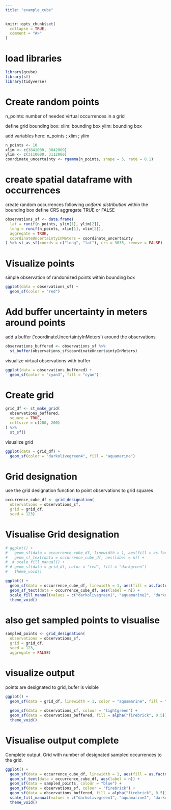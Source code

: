 ```yaml
---
title: "example_cube"
---
```


```r
knitr::opts_chunk$set(
  collapse = TRUE,
  comment = "#>"
)
```

# load libraries

```r
library(gcube)
library(sf)
library(tidyverse)

```

# Create random points

n_points: number of needed virtual occurrences in a grid

define grid bounding box: 
              xlim: bounding box
              ylim: bounding box

add variables here: n_points ; xlim ; ylim

```r

n_points <- 10
xlim <- c(3841000, 3842000)
ylim <- c(3110000, 3112000)
coordinate_uncertainty <- rgamma(n_points, shape = 5, rate = 0.1)

```

# create spatial dataframe with occurrences

create random occurrences following *uniform distribution* within the bounding box
define CRS
aggregate TRUE or FALSE

```r
observations_sf <- data.frame(
  lat = runif(n_points, ylim[1], ylim[2]),
  long = runif(n_points, xlim[1], xlim[2]),
  aggregate = TRUE,
  coordinateUncertaintyInMeters = coordinate_uncertainty
) %>% st_as_sf(coords = c("long", "lat"), crs = 3035, remove = FALSE)
```

# Visualize points

simple observation of randomized points within bounding box

```r
ggplot(data = observations_sf) +
  geom_sf(color = "red")
```

# Add buffer uncertainty in meters around points

add a buffer ('coordinateUncertaintyInMeters') around the observations

```r

observations_buffered <- observations_sf %>%
  st_buffer(observations_sf$coordinateUncertaintyInMeters)
```


visualize virtual observations with buffer

```r
ggplot(data = observations_buffered) +
  geom_sf(color = "cyan3", fill = "cyan")
```


# Create grid


```r
grid_df <- st_make_grid(
  observations_buffered,
  square = TRUE,
  cellsize = c(200, 200)
) %>%
  st_sf()
```

visualize grid

```r
ggplot(data = grid_df) +
  geom_sf(color = "darkolivegreen4", fill = "aquamarine")
```



# Grid designation

use the grid designation function to point observations to grid squares

```r
occurrence_cube_df <- grid_designation(
  observations = observations_sf,
  grid = grid_df,
  seed = 123)
```

# Visualise Grid designation
```r
# ggplot() +
#   geom_sf(data = occurrence_cube_df, linewidth = 1, aes(fill = as.factor(n))) +
#   geom_sf_text(data = occurrence_cube_df, aes(label = n)) +
#  # scale_fill_manual() + 
# # geom_sf(data = grid_df, color = "red", fill = "darkgreen")
#   theme_void()

ggplot() +
  geom_sf(data = occurrence_cube_df, linewidth = 1, aes(fill = as.factor(n))) +
  geom_sf_text(data = occurrence_cube_df, aes(label = n)) +
  scale_fill_manual(values = c("darkolivegreen1", "aquamarine2", "darkolivegreen3","cyan")) + 
  theme_void()

```


# also get sampled points to visualise

```r
sampled_points <- grid_designation(
  observations = observations_sf,
  grid = grid_df,
  seed = 123,
  aggregate = FALSE)
```


# visualize output

points are designated to grid, bufer is visible


```r
ggplot() +
  geom_sf(data = grid_df, linewidth = 1, color = "aquamarine", fill = "lightgreen") +
  
  geom_sf(data = observations_sf, colour = "lightgreen") +
  geom_sf(data = observations_buffered, fill = alpha("firebrick", 0.5)) +
  theme_void()
```




# Visualise output complete

Complete output. 
Grid with number of designated sampled occurrences to the grid. 


```r

ggplot() +
  geom_sf(data = occurrence_cube_df, linewidth = 1, aes(fill = as.factor(n))) +
  geom_sf_text(data = occurrence_cube_df, aes(label = n)) +
  geom_sf(data = sampled_points, colour = "blue") +
  geom_sf(data = observations_sf, colour = "firebrick") +
  geom_sf(data = observations_buffered, fill = alpha("firebrick", 0.5)) +
  scale_fill_manual(values = c("darkolivegreen1", "aquamarine2", "darkolivegreen3","cyan")) + 
  theme_void()

```




